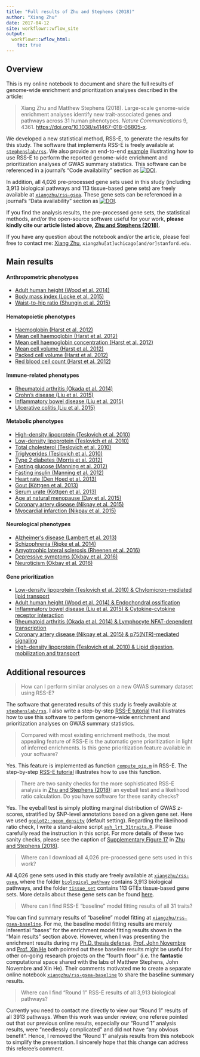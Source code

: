 ```yaml
---
title: "Full results of Zhu and Stephens (2018)"
author: "Xiang Zhu"
date: 2017-04-12
site: workflowr::wflow_site
output:
  workflowr::wflow_html:
    toc: true
---
```


[`stephenslab/rss`]: https://github.com/stephenslab/rss/tree/master/src_vb 
[zenodo-geneset]: https://doi.org/10.5281/zenodo.1412872
[zenodo-software]: https://doi.org/10.5281/zenodo.1473797
[`xiangzhu/rss-gsea`]: https://github.com/xiangzhu/rss-gsea/tree/master/data
[`xiangzhu/rss-gsea-baseline`]: https://xiangzhu.github.io/rss-gsea-baseline/
[`ash_lrt_31traits.R`]: https://github.com/stephenslab/rss/blob/master/misc/ash_lrt_31traits.R
[Zhu and Stephens (2018)]: https://www.nature.com/articles/s41467-018-06805-x
[Supplementary Figure 17]: https://static-content.springer.com/esm/art%3A10.1038%2Fs41467-018-06805-x/MediaObjects/41467_2018_6805_MOESM1_ESM.pdf
[`ggplot2::geom_density`]: https://ggplot2.tidyverse.org/reference/geom_density.html
[RSS-E tutorial]: http://stephenslab.github.io/rss/Example-5
[`compute_pip.m`]: https://github.com/stephenslab/rss/blob/master/src_vb/compute_pip.m

## Overview

This is my online notebook to document and share the full results of genome-wide
enrichment and prioritization analyses described in the article:

> Xiang Zhu and Matthew Stephens (2018).
> Large-scale genome-wide enrichment analyses identify new
> trait-associated genes and pathways across 31 human phenotypes.
> *Nature Communications* 9, 4361. <https://doi.org/10.1038/s41467-018-06805-x>.

We developed a new statistical method, RSS-E, to generate the results for this study. 
The software that implements RSS-E is freely available at [`stephenslab/rss`][].
We also provide an end-to-end [example](http://stephenslab.github.io/rss/Example-5)
illustrating how to use RSS-E to perform the reported genome-wide
enrichment and prioritization analyses of GWAS summary statistics.
This software can be referenced in a journal's "Code availability" section
as [![DOI](https://zenodo.org/badge/DOI/10.5281/zenodo.1473797.svg)][zenodo-software].

In addition, all 4,026 pre-processed gene sets used in this study
(including 3,913 biological pathways and 113 tissue-based gene sets)
are freely available at [`xiangzhu/rss-gsea`][].
These gene sets can be referenced in a journal's "Data availability" section
as [![DOI](https://zenodo.org/badge/DOI/10.5281/zenodo.1412872.svg)][zenodo-geneset].

If you find the analysis results, the pre-processed gene sets,
the statistical methods, and/or the open-source software useful for your work,
**please kindly cite our article listed above, [Zhu and Stephens (2018)][]**.

If you have any question about the notebook and/or the article,
please feel free to contact me: [Xiang Zhu](https://github.com/xiangzhu),
`xiangzhu[at]uchicago[and/or]stanford.edu`.

## Main results

#### Anthropometric phenotypes

- [Adult human height (Wood et al. 2014)](height_2014.html)
- [Body mass index (Locke et al. 2015)](bmi_2015.html)
- [Waist-to-hip ratio (Shungin et al. 2015)](waist_2015.html)

#### Hematopoietic phenotypes

- [Haemoglobin (Harst et al. 2012)](hb_2012.html)
- [Mean cell haemoglobin (Harst et al. 2012)](mch_2012.html)
- [Mean cell haemoglobin concentration (Harst et al. 2012)](mchc_2012.html)
- [Mean cell volume (Harst et al. 2012)](mcv_2012.html)
- [Packed cell volume (Harst et al. 2012)](pcv_2012.html)
- [Red blood cell count (Harst et al. 2012)](rbc_2012.html)

#### Immune-related phenotypes

- [Rheumatoid arthritis (Okada et al. 2014)](ra_2014.html)
- [Crohn's disease (Liu et al. 2015)](cd_2015.html)
- [Inflammatory bowel disease (Liu et al. 2015)](ibd_2015.html)
- [Ulcerative colitis (Liu et al. 2015)](uc_2015.html)

#### Metabolic phenotypes

- [High-density lipoprotein (Teslovich et al. 2010)](hdl_2010.html)
- [Low-density lipoprotein (Teslovich et al. 2010)](ldl_2010.html)
- [Total cholesterol (Teslovich et al. 2010)](tc_2010.html)
- [Triglycerides (Teslovich et al. 2010)](tg_2010.html)
- [Type 2 diabetes (Morris et al. 2012)](t2d_2012.html)
- [Fasting glucose (Manning et al. 2012)](fg_2012.html)
- [Fasting insulin (Manning et al. 2012)](fi_2012.html)
- [Heart rate (Den Hoed et al. 2013)](hr_2013.html)
- [Gout (Köttgen et al. 2013)](gout_2013.html)
- [Serum urate (Köttgen et al. 2013)](urate_2013.html)
- [Age at natural menopause (Day et al. 2015)](anm_2015.html)
- [Coronary artery disease (Nikpay et al. 2015)](cad_2015.html)
- [Myocardial infarction (Nikpay et al. 2015)](mi_2015.html)

#### Neurological phenotypes

- [Alzheimer's disease (Lambert et al. 2013)](load_2013.html)
- [Schizophrenia (Ripke et al. 2014)](scz_2014.html)
- [Amyotrophic lateral sclerosis (Rheenen et al. 2016)](als_2016.html)
- [Depressive symptoms (Okbay et al. 2016)](ds_2016.html)
- [Neuroticism (Okbay et al. 2016)](neu_2016.html)

#### Gene prioritization

- [Low-density lipoprotein (Teslovich et al. 2010) & Chylomicron-mediated lipid transport](ldl2010_path1698.html)
- [Adult human height (Wood et al. 2014) & Endochondral ossification](height2014_path3208.html)
- [Inflammatory bowel disease (Liu et al. 2015) & Cytokine-cytokine receptor interaction](ibd2015_path3850.html)
- [Rheumatoid arthritis (Okada et al. 2014) & Lymphocyte NFAT-dependent transcription](ra2014_path2858.html)
- [Coronary artery disease (Nikpay et al. 2015) & p75(NTR)-mediated signaling](cad2015_path3059.html)
- [High-density lipoprotein (Teslovich et al. 2010) & Lipid digestion, mobilization and transport](hdl2010_path3093.html)

## Additional resources

> How can I perform similar analyses on a new GWAS summary dataset using RSS-E?

The software that generated results of this study is freely available at [`stephenslab/rss`][].
I also write a step-by-step [RSS-E tutorial][] that illustrates
how to use this software to perform genome-wide enrichment
and prioritization analyses on GWAS summary statistics.

> Compared with most existing enrichment methods, the most appealing feature of
RSS-E is the automatic gene prioritization in light of inferred enrichments.
Is this gene prioritization feature available in your software?

Yes. This feature is implemented as function [`compute_pip.m`][] in RSS-E.
The step-by-step [RSS-E tutorial][] illustrates how to use this function. 

> There are two sanity checks for the more sophisticated RSS-E analysis in
[Zhu and Stephens (2018)][]: an eyeball test and a likelihood ratio calculation.
Do you have software for these sanity checks?

Yes. The eyeball test is simply plotting marginal distribution of GWAS z-scores,
stratified by SNP-level annotations based on a given gene set.
Here we used [`ggplot2::geom_density`][] (default setting).
Regarding the likelihood ratio check, I write a stand-alone script [`ash_lrt_31traits.R`][].
Please carefully read the instruction in this script.
For more details of these two sanity checks, please see the caption of
[Supplementary Figure 17][] in [Zhu and Stephens (2018)][].

> Where can I download all 4,026 pre-processed gene sets used in this work?

All 4,026 gene sets used in this study are freely available at [`xiangzhu/rss-gsea`],
where the folder [`biological_pathway`](https://github.com/xiangzhu/rss-gsea/tree/master/data/biological_pathway)
contains 3,913 biological pathways,
and the folder [`tissue_set`](https://github.com/xiangzhu/rss-gsea/tree/master/data/tissue_set)
contains 113 GTEx tissue-based gene sets.
More details about these gene sets can be found [here](gene_set.html).

> Where can I find RSS-E "baseline" model fitting results of all 31 traits?

You can find summary results of "baseline" model fitting at [`xiangzhu/rss-gsea-baseline`][].
For me, the baseline model fitting results are merely inferential "bases" for the
enrichment model fitting results shown in the "Main results" section above.
However, when I was presenting the enrichment results during my
[Ph.D. thesis defense](http://www.stat.uchicago.edu/~xiangzhu/THESIS_20170630.html),
[Prof. John Novembre](http://jnpopgen.org/) and
[Prof. Xin He](http://xinhelab.org/) both pointed out these baseline results
might be useful for other on-going research projects on the "fourth floor"
(i.e. the **fantastic** computational space shared with the labs of Matthew Stephens, John Novembre and Xin He).
Their comments motivated me to create a separate online notebook
[`xiangzhu/rss-gsea-baseline`][] to share the baseline summary results.

> Where can I find "Round 1" RSS-E results of all 3,913 biological pathways?

Currently you need to contact me directly to view our "Round 1" results of all 3913 pathways.
When this work was under review, one referee pointed out that our previous online results, especially our
"Round 1" analysis results, were "needlessly complicated" and did not have "any obvious benefit".
Hence, I removed the "Round 1" analysis results from this notebook to simplify the presentation.
I sincerely hope that this change can address this referee's comment.
